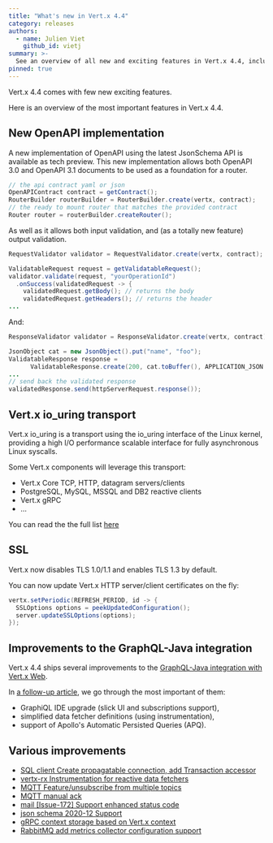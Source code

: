 ```yaml
---
title: "What's new in Vert.x 4.4"
category: releases
authors:
  - name: Julien Viet
    github_id: vietj
summary: >-
  See an overview of all new and exciting features in Vert.x 4.4, including a new OpenAPI implementation and io_uring support
pinned: true
---
```


Vert.x 4.4 comes with few new exciting features.

Here is an overview of the most important features in Vert.x 4.4.

## New OpenAPI implementation

A new implementation of OpenAPI using the latest JsonSchema API is available as tech preview. This new implementation allows both OpenAPI 3.0 and OpenAPI 3.1 documents to be used as a foundation for a router.

```java
// the api contract yaml or json
OpenAPIContract contract = getContract();
RouterBuilder routerBuilder = RouterBuilder.create(vertx, contract);
// the ready to mount router that matches the provided contract
Router router = routerBuilder.createRouter();
```

As well as it allows both input validation, and (as a totally new feature) output validation.

```java
RequestValidator validator = RequestValidator.create(vertx, contract);

ValidatableRequest request = getValidatableRequest();
validator.validate(request, "yourOperationId")
  .onSuccess(validatedRequest -> {
    validatedRequest.getBody(); // returns the body
    validatedRequest.getHeaders(); // returns the header
...
```

And:

```java
ResponseValidator validator = ResponseValidator.create(vertx, contract);

JsonObject cat = new JsonObject().put("name", "foo");
ValidatableResponse response =
      ValidatableResponse.create(200, cat.toBuffer(), APPLICATION_JSON.toString());
...
// send back the validated response
validatedResponse.send(httpServerRequest.response());
```

## Vert.x io_uring transport

Vert.x io_uring is a transport using the io_uring interface of the Linux kernel, providing a high I/O performance scalable interface
for fully asynchronous Linux syscalls.

Some Vert.x components will leverage this transport:

- Vert.x Core TCP, HTTP, datagram servers/clients
- PostgreSQL, MySQL, MSSQL and DB2 reactive clients
- Vert.x gRPC
- ...

You can read the the full list [here](https://vertx.io/docs/vertx-io_uring-incubator/java/)

## SSL

Vert.x now disables TLS 1.0/1.1 and enables TLS 1.3 by default.

You can now update Vert.x HTTP server/client certificates on the fly:

```java
vertx.setPeriodic(REFRESH_PERIOD, id -> {
  SSLOptions options = peekUpdatedConfiguration();
  server.updateSSLOptions(options);
});
```

## Improvements to the GraphQL-Java integration

Vert.x 4.4 ships several improvements to the [GraphQL-Java integration with Vert.x Web](/docs/vertx-web-graphql/java/).

In [a follow-up article](/blog/vertx-web-graphql-java-improvements/), we go through the most important of them:

- GraphiQL IDE upgrade (slick UI and subscriptions support),
- simplified data fetcher definitions (using instrumentation),
- support of Apollo's Automatic Persisted Queries (APQ).

## Various improvements


- [SQL client Create propagatable connection, add Transaction accessor](https://github.com/eclipse-vertx/vertx-sql-client/pull/1231)
- [vertx-rx Instrumentation for reactive data fetchers](https://github.com/vert-x3/vertx-web/issues/2329)
- [MQTT Feature/unsubscribe from multiple topics](https://github.com/vert-x3/vertx-mqtt/pull/224)
- [MQTT manual ack](https://github.com/vert-x3/vertx-mqtt/pull/235)
- [mail [Issue-172] Support enhanced status code](https://github.com/vert-x3/vertx-mail-client/issues/172)
- [json schema 2020-12 Support](https://github.com/eclipse-vertx/vertx-json-schema/issues/43)
- [gRPC context storage based on Vert.x context](https://github.com/eclipse-vertx/vertx-grpc/issues/21)
- [RabbitMQ  add metrics collector configuration support](https://github.com/vert-x3/vertx-rabbitmq-client/pull/179)

